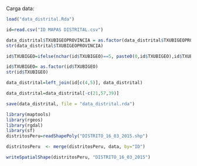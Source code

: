 Carga data: 

```r
load("data_distrital.Rda")
```

```r
id=read.csv("ID MAPAS DISTRITAL.csv")
```

```r
data_distrital$TXUBIGEOPROVINCIA = as.factor(data_distrital$TXUBIGEOPROVINCIA)
str(data_distrital$TXUBIGEOPROVINCIA)
```

```r
id$TXUBIGEO=ifelse(nchar(id$TXUBIGEO)==5, paste0(0,id$TXUBIGEO),id$TXUBIGEO)
```

```r
id$TXUBIGEO= as.factor(id$TXUBIGEO)
str(id$TXUBIGEO)
```

```r
data_distrital=left_join(id[c(4,5)], data_distrital)
```

```r
data_distrital=data_distrital[-c(21,57,39)]
```


```r
save(data_distrital, file = "data_distrital.rda")
```


```r
library(maptools)  
library(rgeos)
library(rgdal)
library(sf)
distritosPeru=readShapePoly("DISTRITO_16_03_2015.shp")
```

```r
distritosPeru  <- merge(distritosPeru, data, by="ID") 
```

```r
writeSpatialShape(distritosPeru, "DISTRITO_16_03_2015")
```


